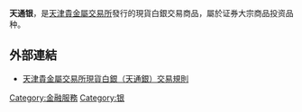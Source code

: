 '''天通银'''，是[[天津貴金屬交易所|天津貴金屬交易所]]發行的現貨白銀交易商品，屬於证券大宗商品投资品种。

==外部連結==
* [http://www.srgjs.com/news/11021.html 天津貴金屬交易所現貨白銀（天通銀）交易規則]{{Wayback|url=http://www.srgjs.com/news/11021.html |date=20130328061542 }} 

[[Category:金融服務|Category:金融服務]]
[[Category:银|Category:银]]
